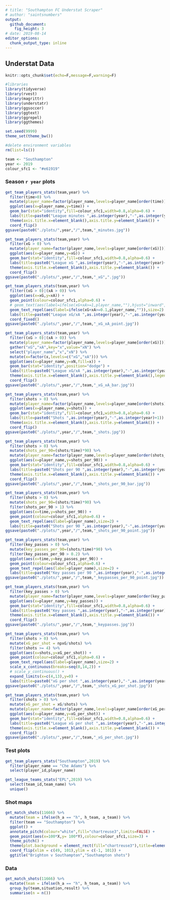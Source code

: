 ```yaml
---
# title: "Southampton FC Understat Scraper"
# author: "saintsnumbers"
output:
  github_document:
    fig_height: 3
# date: 2019-08-14
editor_options:
  chunk_output_type: inline
---
```


## Understat Data

```r
knitr::opts_chunk$set(echo=F,message=F,warning=F)

#libraries
library(tidyverse)
library(rvest)
library(magrittr)
library(understatr)
library(ggsoccer)
library(ggtext)
library(ggrepel)
library(ggthemes)

set.seed(9999)
theme_set(theme_bw())

#delete environment variables
rm(list=ls())

team <- "Southampton"
year <- 2019
colour_sfc1 <- "#e61919"
```

### Season `r year` plots

```r
get_team_players_stats(team,year) %>%
  filter(time>0) %>%
  mutate(player_name=factor(player_name,levels=player_name[order(time)])) %>%
  ggplot(aes(x=player_name,y=time)) +
  geom_bar(stat="identity",fill=colour_sfc1,width=0.8,alpha=0.6) +
  labs(title=paste0("League minutes ",as.integer(year),"-",as.integer(year)+1)) +
  theme(axis.title.x=element_blank(),axis.title.y=element_blank()) +
  coord_flip()
ggsave(paste0("./plots/",year,"/",team,"_minutes.jpg"))

get_team_players_stats(team,year) %>%
  filter(xG > 0) %>%
  mutate(player_name=factor(player_name,levels=player_name[order(xG)])) %>%
  ggplot(aes(x=player_name,y=xG)) +
  geom_bar(stat="identity",fill=colour_sfc1,width=0.8,alpha=0.6) +
  labs(title=paste0("League xG ",as.integer(year),"-",as.integer(year)+1)) +
  theme(axis.title.x=element_blank(),axis.title.y=element_blank()) +
  coord_flip()
ggsave(paste0("./plots/",year,"/",team,"_xG",".jpg"))

get_team_players_stats(team,year) %>%
  filter((xG > 0)|(xA > 0)) %>%
  ggplot(aes(x=xG,y=xA)) +
  geom_point(colour=colour_sfc1,alpha=0.6) +
  # geom_text(aes(label=ifelse(xG+xA>=1,player_name,""),hjust="inward",vjust="outward"),size=1.5) +
  geom_text_repel(aes(label=ifelse(xG+xA>=0.1,player_name,"")),size=2) +
  labs(title=paste0("League xG/xA ",as.integer(year),"-",as.integer(year)+1),x="xG",y="xA") +
  coord_fixed()
ggsave(paste0("./plots/",year,"/",team,"_xG_xA_point.jpg"))

get_team_players_stats(team,year) %>%
  filter((xG > 0)|(xA > 0)) %>%
  mutate(player_name=factor(player_name,levels=player_name[order(xG)])) %>%
  gather("xG","xA",key="x",value="xN") %>%
  select("player_name","x","xN") %>%
  mutate(x=factor(x,levels=c("xG","xA"))) %>%
  ggplot(aes(x=player_name,y=xN,fill=x)) +
  geom_bar(stat="identity",position="dodge") +
  labs(title=paste0("League xG/xA ",as.integer(year),"-",as.integer(year)+1)) +
  theme(axis.title.x=element_blank(),axis.title.y=element_blank(),legend.title=element_blank()) +
  coord_flip()
ggsave(paste0("./plots/",year,"/",team,"_xG_xA_bar.jpg"))

get_team_players_stats(team,year) %>%
  filter(shots > 0) %>%
  mutate(player_name=factor(player_name,levels=player_name[order(shots)])) %>%
  ggplot(aes(x=player_name,y=shots)) +
  geom_bar(stat="identity",fill=colour_sfc1,width=0.8,alpha=0.6) +
  labs(title=paste0("Shots ",as.integer(year),"-",as.integer(year)+1)) +
  theme(axis.title.x=element_blank(),axis.title.y=element_blank()) +
  coord_flip()
ggsave(paste0("./plots/",year,"/",team,"_shots.jpg"))

get_team_players_stats(team,year) %>%
  filter(shots > 0) %>%
  mutate(shots_per_90=(shots/time)*90) %>%
  mutate(player_name=factor(player_name,levels=player_name[order(shots_per_90)])) %>%
  ggplot(aes(x=player_name,y=shots_per_90)) +
  geom_bar(stat="identity",fill=colour_sfc1,width=0.8,alpha=0.6) +
  labs(title=paste0("Shots per 90 ",as.integer(year),"-",as.integer(year)+1)) +
  theme(axis.title.x=element_blank(),axis.title.y=element_blank()) +
  coord_flip()
ggsave(paste0("./plots/",year,"/",team,"_shots_per_90_bar.jpg"))

get_team_players_stats(team,year) %>%
  filter(shots > 0) %>%
  mutate(shots_per_90=(shots/time)*90) %>%
  filter(shots_per_90 > 1) %>%
  ggplot(aes(x=time,y=shots_per_90)) +
  geom_point(colour=colour_sfc1,alpha=0.6) +
  geom_text_repel(aes(label=player_name),size=2) +
  labs(title=paste0("Shots per 90 ",as.integer(year),"-",as.integer(year)+1),x="Minutes",y="Shots per 90")
ggsave(paste0("./plots/",year,"/",team,"_shots_per_90_point.jpg"))

get_team_players_stats(team,year) %>%
  filter(key_passes > 0) %>%
  mutate(key_passes_per_90=(shots/time)*90) %>%
  filter(key_passes_per_90 > 0.2) %>%
  ggplot(aes(x=time,y=key_passes_per_90)) +
  geom_point(colour=colour_sfc1,alpha=0.6) +
  geom_text_repel(aes(label=player_name),size=2) +
  labs(title=paste0("Key passes per 90 ",as.integer(year),"-",as.integer(year)+1),x="Minutes",y="Key passes per 90")
ggsave(paste0("./plots/",year,"/",team,"_keypasses_per_90_point.jpg"))

get_team_players_stats(team,year) %>%
  filter(key_passes > 0) %>%
  mutate(player_name=factor(player_name,levels=player_name[order(key_passes)])) %>%
  ggplot(aes(x=player_name,y=key_passes)) +
  geom_bar(stat="identity",fill=colour_sfc1,width=0.8,alpha=0.6) +
  labs(title=paste0("Key passes ",as.integer(year),"-",as.integer(year)+1)) +
  theme(axis.title.x=element_blank(),axis.title.y=element_blank()) +
  coord_flip()
ggsave(paste0("./plots/",year,"/",team,"_keypasses.jpg"))

get_team_players_stats(team,year) %>%
  filter(shots > 0) %>%
  mutate(xG_per_shot = npxG/shots) %>%
  filter(shots >= 4) %>%
  ggplot(aes(x=shots,y=xG_per_shot)) +
  geom_point(colour=colour_sfc1,alpha=0.6) +
  geom_text_repel(aes(label=player_name),size=2) +
  scale_x_continuous(breaks=seq(0,14,2)) +
  # scale_y_continuous() +
  expand_limits(x=c(4,13),y=0) +
  labs(title=paste0("xG per shot ",as.integer(year),"-",as.integer(year)+1),x="Shots",y="xG per shot")
ggsave(paste0("./plots/",year,"/",team,"_shots_xG_per_shot.jpg"))

get_team_players_stats(team,year) %>%
  filter(shots > 0) %>%
  mutate(xG_per_shot = xG/shots) %>%
  mutate(player_name=factor(player_name,levels=player_name[order(xG_per_shot)])) %>%
  ggplot(aes(x=player_name,y=xG_per_shot)) +
  geom_bar(stat="identity",fill=colour_sfc1,width=0.8,alpha=0.6) +
  labs(title=paste0("League xG per shot ",as.integer(year),"-",as.integer(year)+1)) +
  theme(axis.title.x=element_blank(),axis.title.y=element_blank()) +
  coord_flip()
ggsave(paste0("./plots/",year,"/",team,"_xG_per_shot.jpg"))
```

### Test plots

```r
get_team_players_stats("Southampton",2019) %>%
  filter(player_name == "Che Adams") %>%
  select(player_id,player_name)

get_league_teams_stats("EPL",2019) %>%
  select(team_id,team_name) %>%
  unique()
```

### Shot maps

```r
get_match_shots(11666) %>%
  mutate(team = ifelse(h_a == "h", h_team, a_team)) %>%
  filter(team == "Southampton") %>%
  ggplot() +
  annotate_pitch(colour="white",fill="chartreuse3",limits=FALSE) +
  geom_point(aes(x=100*X,y= 100*Y),colour=colour_sfc1,size=3) +
  theme_pitch() +
  theme(plot.background = element_rect(fill="chartreuse3"),title=element_text(colour="black")) +
  coord_flip(xlim = c(49, 101),ylim = c(-1, 101)) +
  ggtitle("Brighton v Southampton","Southampton shots")
```

### Data

```r
get_match_shots(11666) %>%
  mutate(team = ifelse(h_a == "h", h_team, a_team)) %>%
  group_by(team,situation,result) %>%
  summarise(n = n())
```